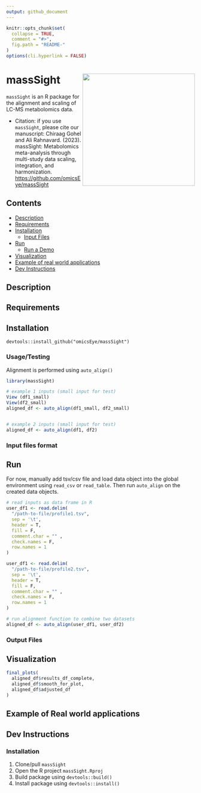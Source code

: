 ```yaml
---
output: github_document
---
```


<!-- README.md is generated from README.Rmd. Please edit that file -->

```r
knitr::opts_chunk$set(
  collapse = TRUE,
  comment = "#>",
  fig.path = "README-"
)
options(cli.hyperlink = FALSE)
```

# massSight <img src="man/figures/massSight.png" align="right" height="300"/></a>

`massSight` is an R package for the alignment and scaling of LC-MS metabolomics data.

-   Citation: if you use `massSight`, please cite our manuscript: Chiraag Gohel and Ali Rahnavard. (2023). massSight: Metabolomics meta-analysis through multi-study data scaling, integration, and harmonization. <https://github.com/omicsEye/massSight>

## Contents

-   [Description](#description)
-   [Requirements](#requirements)
-   [Installation](#installation)
    -   [Input Files](#input-files-format)
-   [Run](#run)
    -   [Run a Demo](#run-a-demo)
-   [Visualization](#visualization)
-   [Example of real world applications](#example-of-real-world-applications)
-   [Dev Instructions](#dev-instructions)

## Description {#description}

## Requirements {#requirements}

## Installation {#installation}

    devtools::install_github("omicsEye/massSight")
    
### Usage/Testing

Alignment is performed using `auto_align()`

```r
library(massSight)

# example 1 inputs (small input for test)
View (df1_small)
View(df2_small)
aligned_df <- auto_align(df1_small, df2_small)


# example 2 inputs (small input for test)
aligned_df <- auto_align(df1, df2)

```


### Input files format {#input-files-format}

## Run {#run}
For now, manually add tsv/csv file and load data object into the global environment using `read_csv` or `read_table`. Then run `auto_align` on the created data objects.

```r
# read inputs as data frame in R
user_df1 <- read.delim(
  "/path-to-file/profile1.tsv",
  sep = '\t',
  header = T,
  fill = F,
  comment.char = "" ,
  check.names = F,
  row.names = 1
)

user_df1 <- read.delim(
  "/path-to-file/profile2.tsv",
  sep = '\t',
  header = T,
  fill = F,
  comment.char = "" ,
  check.names = F,
  row.names = 1
)

# run alignment function to combine two datasets
aligned_df <- auto_align(user_df1, user_df2)
```



### Output Files


## Visualization {#visualization}

```r
final_plots(
  aligned_df$results_df_complete,
  aligned_df$smooth_for_plot,
  aligned_df$adjusted_df
)
```

## Example of Real world applications {#example-of-real-world-applications}

## Dev Instructions {#dev-instrutions}

### Installation

1.  Clone/pull `massSight`
2.  Open the R project `massSight.Rproj`
3.  Build package using `devtools::build()`
4.  Install package using `devtools::install()`

